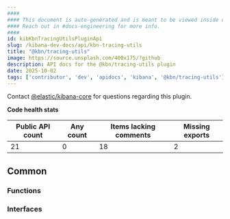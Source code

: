 ```yaml
---
####
#### This document is auto-generated and is meant to be viewed inside our experimental, new docs system.
#### Reach out in #docs-engineering for more info.
####
id: kibKbnTracingUtilsPluginApi
slug: /kibana-dev-docs/api/kbn-tracing-utils
title: "@kbn/tracing-utils"
image: https://source.unsplash.com/400x175/?github
description: API docs for the @kbn/tracing-utils plugin
date: 2025-10-02
tags: ['contributor', 'dev', 'apidocs', 'kibana', '@kbn/tracing-utils']
---
```




Contact [@elastic/kibana-core](https://github.com/orgs/elastic/teams/kibana-core) for questions regarding this plugin.

**Code health stats**

| Public API count  | Any count | Items lacking comments | Missing exports |
|-------------------|-----------|------------------------|-----------------|
| 21 | 0 | 18 | 2 |

## Common

### Functions
<DocDefinitionList data={kbnTracingUtilsObj.common.functions}/>

### Interfaces
<DocDefinitionList data={kbnTracingUtilsObj.common.interfaces}/>


